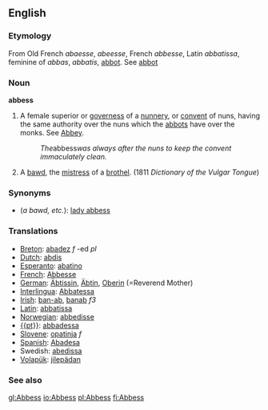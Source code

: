 ==English==
=== Etymology ===
From Old French ''abaesse'', ''abeesse'', French ''abbesse'', Latin ''abbatissa'', feminine of ''abbas'', ''abbatis'', [[abbot]]. See [[abbot]]
=== Noun ===
'''abbess'''
#A female superior or [[governess]] of a [[nunnery]], or [[convent]] of nuns, having the same authority over the nuns which the [[abbots]] have over the monks. See [[Abbey]].
#:''The ''abbess'' was always after the nuns to keep the convent immaculately clean.''
# {{vulgar}} A [[bawd]], the [[mistress]] of a [[brothel]]. (1811 ''Dictionary of the Vulgar Tongue'')

=== Synonyms ===

* (''a bawd, etc.''): [[lady abbess]]

=== Translations ===
*[[Breton]]: [[abadez]] ''f'' -ed ''pl''
*[[Dutch]]: [[abdis]]
*[[Esperanto]]: [[abatino]]
*[[French]]: [[Abbesse]]
*[[German]]: [[Äbtissin]], [[Äbtin]], [[Oberin]] (=Reverend Mother)
*[[Interlingua]]: [[Abbatessa]]
*[[Irish]]: [[ban-ab]], [[banab]] ''f3''
*[[Latin]]: [[abbatissa]]
*[[Norwegian]]: [[abbedisse]]
* [[{{pt}}]]: [[abbadessa]]
*[[Slovene]]: [[opatinja]] ''f''
*[[Spanish]]: [[Abadesa]]
*Swedish: [[abedissa]]
*[[Volapük]]: [[jilepädan]]

===See also===
{{Wikisource1911Enc|Abbess}}

[[gl:Abbess]]
[[io:Abbess]]
[[pl:Abbess]]
[[fi:Abbess]]